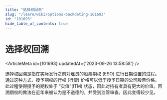 ```yaml
---
title: "选择权回溯"
slug: "/learn/wiki/options-backdating-101693"
id: "101693"
hide_table_of_contents: true
---
```



# 选择权回溯

<ArticleMeta id={101693} updatedAt={'2023-09-26 13:58:58'} />
<div className='border-solid border-b border-t-0 my-4 border-[var(--ifm-color-gray-300)]' />

选择权回溯是指在实际发行之前对雇员的股票期权 (ESO) 进行日期设置的过程。通过这种方式，授予期权的行权 (行使) 价格可以低于授予日期的公司股票价格。此过程使得授予的期权处于 “实值”(ITM) 状态，因此对持有者具有更大的价值。回溯期权的做法在近年来被认为是不道德的，并受到监管审查，因此变得较少见。
